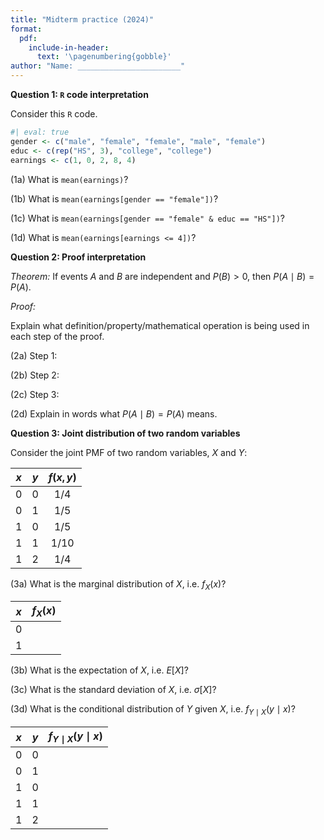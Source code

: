 ```yaml
---
title: "Midterm practice (2024)"
format: 
  pdf:
    include-in-header:
      text: '\pagenumbering{gobble}'
author: "Name: _______________________"
---
```


**Question 1: `R` code interpretation**

Consider this `R` code.

```r
#| eval: true
gender <- c("male", "female", "female", "male", "female")
educ <- c(rep("HS", 3), "college", "college")
earnings <- c(1, 0, 2, 8, 4)
```

(1a) What is `mean(earnings)`? 


\vspace{1in}

(1b) What is `mean(earnings[gender == "female"])`?


\vspace{1in}

(1c) What is `mean(earnings[gender == "female" & educ == "HS"])`?


\vspace{1in}

(1d) What is `mean(earnings[earnings <= 4])`?


\vspace{2in}


**Question 2: Proof interpretation**

*Theorem:* If events $A$ and $B$ are independent and $P(B) > 0$, then $P(A \mid B) = P(A)$.

*Proof:* 

\begin{align}
P(A \cap B) &= P(A)P(B)  \tag{Step 1}\\
P(A \mid B) P(B) &= P(A) P(B)  \tag{Step 2}\\ 
P(A \mid B) &= P(A)  \tag{Step 3} 
\end{align}

Explain what definition/property/mathematical operation is being used in each step of the proof.

(2a) Step 1: 

\vspace{1in}

(2b) Step 2:

\vspace{1in}

(2c) Step 3:

\vspace{1in}

(2d) Explain in words what $P(A \mid B) = P(A)$ means.

\vspace{2in}



**Question 3: Joint distribution of two random variables**

Consider the joint PMF of two random variables, $X$ and $Y$:

| $x$   | $y$ | $f(x, y)$    |
|:-----:|:-----:|:----------:|
|   0   |   0    |    1/4    |
|   0   |   1    |    1/5    |
|   1   |   0    |    1/5    |
|   1   |    1   |   1/10     |
|   1   |    2   |   1/4     |


(3a) What is the marginal distribution of $X$, i.e. $f_X(x)$?

| $x$   | $f_{X}(x)$  |
|:-----:|:-----:|
|   0   |       |       
|   1   |       | 

(3b) What is the expectation of $X$, i.e. $E[X]$? 

\vspace{1in}

(3c) What is the standard deviation of $X$, i.e. $\sigma[X]$? 



\vspace{1in}

(3d) What is the conditional distribution of $Y$ given $X$, i.e. $f_{Y\mid X}(y \mid x)$?  


| $x$   | $y$ | $f_{Y\mid X}(y \mid x)$  |
|:-----:|:-----:|:----------:|
|   0   |   0    |        |
|   0  |   1    |         |
|   1   |   0    |         |
|   1    |    1   |          |
|   1    |    2   |          |



